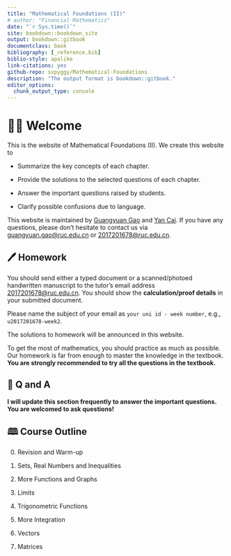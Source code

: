 ```yaml
--- 
title: "Mathematical Foundations (II)"
# author: "Financial Mathematics"
date: "`r Sys.time()`"
site: bookdown::bookdown_site
output: bookdown::gitbook
documentclass: book
bibliography: [_reference.bib]
biblio-style: apalike
link-citations: yes
github-repo: sxpyggy/Mathematical-Foundations
description: "The output format is bookdown::gitbook."
editor_options: 
  chunk_output_type: console
---
```


# 👨‍🏫 Welcome  {-}

This is the website of Mathematical Foundations (II). We create this website  to 

- Summarize the key concepts of each chapter.

- Provide the solutions to the selected questions of each chapter.

- Answer the important questions raised by students.

- Clarify possible confusions due to language.

This website is maintained by <u>Guangyuan Gao</u> and <u>Yan Cai</u>. If you have any questions, please don't hesitate to contact us via <guangyuan.gao@ruc.edu.cn> or <2017201678@ruc.edu.cn>.

## 🖊️ Homework {-}

<!-- Homework: Exercise 6.2* (page 510) Q1, Q4, Q6, Q12, Exercise 8.1* (page 602) Q3, Q7 are due on **2020/Dec/22 (18:00 Beijing Time)**. -->

You should send either a typed document or a scanned/photoed handwritten manuscript to the tutor's email address <2017201678@ruc.edu.cn>. You should show the **calculation/proof details** in your submitted document.

Please name the subject of your email as `your uni id - week number`, e.g., `u2017201678-week2`.

The solutions to homework will be announced in this website. 

To get the most of mathematics, you should practice as much as possible.
Our homework is far from enough to master the knowledge in the textbook. **You are strongly recommended to try all the questions in the textbook.**

## 🤔 Q and A {-}

**I will update this section frequently to answer the important questions. You are welcomed to ask questions!**

<!-- **👉 Procedure v.s. Final answer** (2020/10/13) -->

<!-- ```{r,echo=FALSE,out.width="50%",fig.align = 'center'} -->
<!-- knitr::opts_chunk$set(fig.pos = "!H", out.extra = "") -->
<!-- knitr::include_graphics("./plots/homework-mark.png") -->
<!-- ``` -->

<!-- **👉 Components of the final result** (2020/10/11) -->

<!-- Final result = Attending zoom lecture (10%) + Homework (60%) + Final exam (30%). -->

<!-- At this moment, the final examination (open book) is scheduled on **2021/01/14 during the last lecture of week 19**. However, the schedule may be changed due to unforeseeable events. -->

## 🕮 Course Outline {-}

0. Revision and Warm-up

1. Sets, Real Numbers and Inequalities

2. More Functions and Graphs

3. Limits

4. Trigonometric Functions

5. More Integration

6. Vectors

7. Matrices
